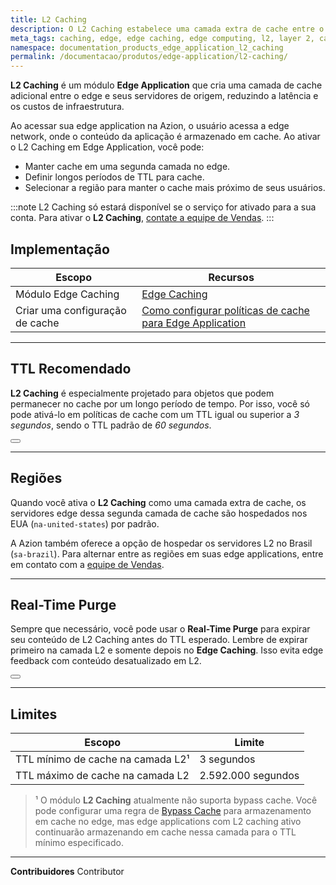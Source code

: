 ```yaml
---
title: L2 Caching
description: O L2 Caching estabelece uma camada extra de cache entre o edge e seus servidores de origem, reduzindo efetivamente a latência e minimizando as despesas com infraestrutura.
meta_tags: caching, edge, edge caching, edge computing, l2, layer 2, cache layer, purge cache
namespace: documentation_products_edge_application_l2_caching
permalink: /documentacao/produtos/edge-application/l2-caching/
---
```


**L2 Caching** é um módulo **Edge ⁠Application** que cria uma camada de cache adicional entre o edge e seus servidores de origem, reduzindo a latência e os custos de infraestrutura.

Ao acessar sua edge application na Azion, o usuário acessa a edge network, onde o conteúdo da aplicação é armazenado em cache. Ao ativar o L2 Caching em Edge Application, você pode:

- Manter cache em uma segunda camada no edge.
- Definir longos períodos de TTL para cache.
- Selecionar a região para manter o cache mais próximo de seus usuários.

:::note
L2 Caching só estará disponível se o serviço for ativado para a sua conta. Para ativar o **L2 Caching**, [contate a equipe de Vendas](https://www.azion.com/en/contact-sales/).
:::

## Implementação

| Escopo | Recursos |
| --- | --- |
| Módulo Edge Caching | [Edge Caching](/pt-br/documentacao/produtos/edge-application/edge-caching/) |
| Criar uma configuração de cache | [Como configurar políticas de cache para Edge Application](/pt-br/documentacao/produtos/guias/edge-caching/) |

---

## TTL Recomendado

**L2 ⁠Caching** é especialmente projetado para objetos que podem permanecer no cache por um longo período de tempo. Por isso, você só pode ativá-lo em políticas de cache com um TTL igual ou superior a *3 segundos*, sendo o TTL padrão de *60 segundos*.

<Button href="/pt-br/documentacao/produtos/edge-application/cache-settings/#browser-cache-settings" text="Saiba mais sobre expiration settings"></Button>

---

## Regiões

Quando você ativa o **L2 Caching** como uma camada extra de cache, os servidores edge dessa segunda camada de cache são hospedados nos EUA (`na-united-states`) por padrão. 

A Azion também oferece a opção de hospedar os servidores L2 no Brasil (`sa-brazil`). Para alternar entre as regiões em suas edge applications, entre em contato com a [equipe de Vendas](https://www.azion.com/pt-br/contate-vendas/).

---

## Real-Time Purge

Sempre que necessário, você pode usar o **Real-Time Purge** para expirar seu conteúdo de L2 Caching antes do TTL esperado. Lembre de expirar primeiro na camada L2 e somente depois no **Edge Caching**. Isso evita edge feedback com conteúdo desatualizado em L2.

<Button href="/pt-br/documentacao/produtos/edge-application/real-time-purge/" text="Saiba mais sobre Real-Time Purge"></Button>

---

## Limites

| Escopo | Limite |
| --- | --- |
| TTL mínimo de cache na camada L2¹ | 3 segundos |
| TTL máximo de cache na camada L2 | 2.592.000 segundos |

> ¹ O módulo **L2 Caching** atualmente não suporta bypass cache. Você pode configurar uma regra de [Bypass Cache](/pt-br/documentacao/produtos/edge-application/rules-engine/#bypass-cache) para armazenamento em cache no edge, mas edge applications com L2 caching ativo continuarão armazenando em cache nessa camada para o TTL mínimo especificado.

---


**Contribuidores** <ContributorList>Contributor</ContributorList>
